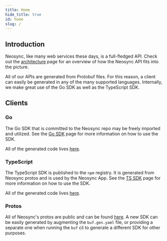 ```yaml
---
title: Home
hide_title: true
id: home
slug: /
---
```



<DocPageHeader title="APIs and SDKs" />

## Introduction

Neosync, like many web services these days, is a full-fledged API. Check out the [architecture](/platform) page for an overview of how the Neosync API fits into the picture.

All of our APIs are generated from Protobuf files. For this reason, a client can easily be generated in any of the many supported languages.
Internally, we make great use of the Go SDK as well as the TypeScript SDK.

## Clients

### Go

The Go SDK that is committed to the Neosync repo may be freely imported and utilized.
See the [Go SDK](./go.mdx) page for more information on how to use the SDK.

All of the generated code lives [here](https://github.com/nucleuscloud/neosync/tree/main/backend/gen/go/protos/mgmt/v1alpha1).

### TypeScript

The TypeScript SDK is published to the `npm` registry. It is generated from Neosync protos and is used by the Neosync App.
See the [TS SDK](./typescript.mdx) page for more information on how to use the SDK.

All of the generated code lives [here](https://github.com/nucleuscloud/neosync/tree/main/frontend/packages/sdk).

### Protos

All of Neosync's protos are public and can be found [here](https://github.com/nucleuscloud/neosync/tree/main/backend/protos).
A new SDK can be easily generated by augmenting the `buf.gen.yaml` file, or providing a separate one when running the `buf` cli to generate a different SDK for other purposes.
